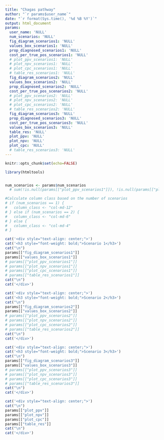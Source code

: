 ```yaml
---
title: "Chagas pathway"
author: "`r params$user_name`"
date: "`r format(Sys.time(), '%d %B %Y')`"
output: html_document
params:
  user_name: 'NULL'
  num_scenarios: 'NULL'
  fig_diagram_scenarios1: 'NULL'
  values_box_scenarios1: 'NULL'
  prop_diagnosed_scenarios1: 'NULL' 
  cost_per_true_pos_scenarios1: 'NULL'
  # plot_ppv_scenarios1: 'NULL'
  # plot_npv_scenarios1: 'NULL'
  # plot_cpc_scenarios1: 'NULL'
  # table_res_scenarios1: 'NULL'
  fig_diagram_scenarios2: 'NULL'
  values_box_scenarios2: 'NULL'
  prop_diagnosed_scenarios2: 'NULL' 
  cost_per_true_pos_scenarios2: 'NULL'
  # plot_ppv_scenarios2: 'NULL'
  # plot_npv_scenarios2: 'NULL'
  # plot_cpc_scenarios2: 'NULL'
  # table_res_scenarios2: 'NULL'
  fig_diagram_scenarios3: 'NULL'
  prop_diagnosed_scenarios3: 'NULL' 
  cost_per_true_pos_scenarios3: 'NULL'
  values_box_scenarios3: 'NULL'
  table_res: 'NULL'
  plot_ppv: 'NULL'
  plot_npv: 'NULL'
  plot_cpc: 'NULL'
  # table_res_scenarios3: 'NULL'
---
```



```r
knitr::opts_chunk$set(echo=FALSE)

library(htmltools)


num_scenarios <- params$num_scenarios
  # sum(!is.null(params[["plot_ppv_scenarios1"]]), !is.null(params[["plot_ppv_scenarios2"]]), !is.null(params[["plot_ppv_scenarios3"]]))

#Calculate column class based on the number of scenarios
# if (num_scenarios == 1) {
#   column_class <- "col-md-12"
# } else if (num_scenarios == 2) {
#   column_class <- "col-md-6"
# } else {
#   column_class <- "col-md-4"
# }
```


<!-- <div class="row"> -->
```r
cat('<div style="text-align: center;">') 
cat('<h3 style="font-weight: bold;">Scenario 1</h3>') 
cat("\n")
params[["fig_diagram_scenarios1"]]
params[["values_box_scenarios1"]]
# params[["plot_ppv_scenarios1"]]
# params[["plot_npv_scenarios1"]]
# params[["plot_cpc_scenarios1"]]
# params[["table_res_scenarios1"]]
cat("\n")
cat('</div>')
```

```r
cat('<div style="text-align: center;">') 
cat('<h3 style="font-weight: bold;">Scenario 2</h3>')
cat("\n")
params[["fig_diagram_scenarios2"]]
params[["values_box_scenarios2"]]
# params[["plot_ppv_scenarios2"]]
# params[["plot_npv_scenarios2"]]
# params[["plot_cpc_scenarios2"]]
# params[["table_res_scenarios2"]]
cat("\n")
cat('</div>')
```

```r
cat('<div style="text-align: center;">') 
cat('<h3 style="font-weight: bold;">Scenario 3</h3>')
cat("\n")
params[["fig_diagram_scenarios3"]]
params[["values_box_scenarios3"]]
# params[["plot_ppv_scenarios3"]]
# params[["plot_npv_scenarios3"]]
# params[["plot_cpc_scenarios3"]]
# params[["table_res_scenarios3"]]
cat("\n")
cat('</div>')
```

```r
cat('<div style="text-align: center;">') 
cat("\n")
params[["plot_ppv"]]
params[["plot_npv"]]
params[["plot_cpc"]]
params[["table_res"]]
cat("\n")
cat('</div>')
```
<!-- # ```{r, results='asis'} -->
<!-- # plotlist = list() -->
<!-- # if (num_scenarios >= 1) { -->
<!-- #   params[["fig_diagram_scenarios1"]] -->
<!-- #   params[["plot_ppv_scenarios1"]] -->
<!-- #  -->
<!-- # } -->

<!-- #Iterate over scenarios and generate columns -->
<!-- # res <- lapply(1:num_scenarios, function(i) params[[paste0("fig_diagram_scenarios", i)]]) -->
<!-- # res1 <- lapply(1:2, function(i) params[[paste0("plot_ppv_scenarios", i)]]) -->
<!-- # htmltools::tagList(res) -->
<!-- # htmltools::tagList(res1) -->

<!-- # for (i in 1:num_scenarios) { -->
<!-- #     scenario_name <- paste0("Scenario ", i) -->
<!-- #     # cat(paste0('<div class="', column_class, '">')) -->
<!-- #     # cat("\n", scenario_name, "\n") -->
<!-- #     # cat('<div style="text-align: center;">') -->
<!-- #     plotlist[[i]] <- list( -->
<!-- #         fig_diagra = params[[paste0("fig_diagram_scenarios", i)]], -->
<!-- #         plot_ppv = print(params[[paste0("plot_ppv_scenarios", i)]]) -->
<!-- #     ) -->
<!-- #     # print(params[[paste0("plot_ppv_scenarios", i)]]) -->
<!-- #     # print(params[[paste0("plot_npv_scenarios", i)]]) -->
<!-- #     # print(params[[paste0("plot_cpc_scenarios", i)]]) -->
<!-- #     # cat("</div>") -->
<!-- #     # cat("</div>") -->
<!-- #     # cat("\n") -->
<!-- # } -->
<!-- #  -->
<!-- # htmltools::tagList(setNames(plotlist, NULL)) -->
<!-- ``` -->
<!-- </div> -->



<!-- # ```{r, results='asis'} -->
<!-- # cat('<div style="text-align: center;">') -->
<!-- # print(params[["scatterplot_plot"]]) -->
<!-- # cat('</div>') -->
<!-- # -->
<!-- # # params[["scatterplot_plot"]] -->
<!-- # ``` -->


